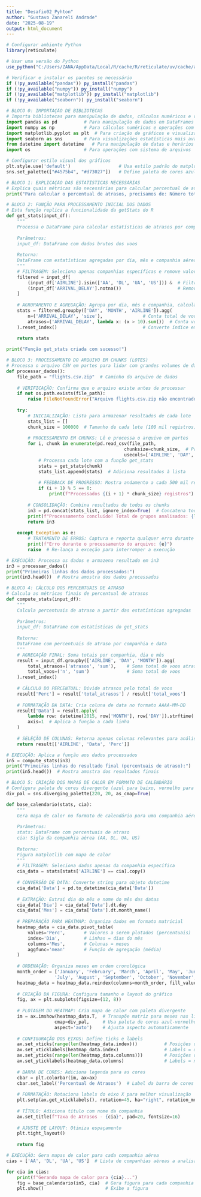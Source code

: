 ---
title: "Desafio02_Pyhton"
author: "Gustavo Zanareli Andrade"
date: "2025-08-19"
output: html_document
---

```{r, include=FALSE}
# Configurar ambiente Python 
library(reticulate)

# Usar uma versão do Python
use_python("C:/Users/ZANA/AppData/Local/R/cache/R/reticulate/uv/cache/archive-v0/Ut3o2E_Em3ZTZi7i3ldVX/Scripts/python.exe")

# Verificar e instalar os pacotes se necessário
if (!py_available("pandas")) py_install("pandas")
if (!py_available("numpy")) py_install("numpy")
if (!py_available("matplotlib")) py_install("matplotlib") 
if (!py_available("seaborn")) py_install("seaborn")
```

```{python, include=FALSE}
# BLOCO 0: IMPORTAÇÃO DE BIBLIOTECAS
# Importa bibliotecas para manipulação de dados, cálculos numéricos e visualização
import pandas as pd          # Para manipulação de dados em DataFrames
import numpy as np           # Para cálculos numéricos e operações com arrays
import matplotlib.pyplot as plt  # Para criação de gráficos e visualizações
import seaborn as sns        # Para visualizações estatísticas mais avançadas
from datetime import datetime   # Para manipulação de datas e horários
import os                    # Para operações com sistema de arquivos

# Configurar estilo visual dos gráficos
plt.style.use('default')                  # Usa estilo padrão do matplotlib
sns.set_palette(["#4575b4", "#d73027"])   # Define paleta de cores azul e vermelho
```

```{python}
# BLOCO 1: EXPLICAÇÃO DAS ESTATÍSTICAS NECESSÁRIAS
# Explica quais métricas são necessárias para calcular percentual de atrasos
print("Para calcular o percentual de atrasos, precisamos de: Número total de voos (n) e o número de voos com atraso > 10 minutos (atrasos)")

# BLOCO 2: FUNÇÃO PARA PROCESSAMENTO INICIAL DOS DADOS
# Esta função replica a funcionalidade da getStats do R
def get_stats(input_df):
    """
    Processa o DataFrame para calcular estatísticas de atrasos por companhia aérea
    
    Parâmetros:
    input_df: DataFrame com dados brutos dos voos
    
    Retorna:
    DataFrame com estatísticas agregadas por dia, mês e companhia aérea
    """
    # FILTRAGEM: Seleciona apenas companhias específicas e remove valores missing
    filtered = input_df[
        (input_df['AIRLINE'].isin(['AA', 'DL', 'UA', 'US'])) &  # Filtra companhias AA, DL, UA, US
        (input_df['ARRIVAL_DELAY'].notna())                     # Remove registros com atraso missing
    ]
    
    # AGRUPAMENTO E AGREGAÇÃO: Agrupa por dia, mês e companhia, calcula estatísticas
    stats = filtered.groupby(['DAY', 'MONTH', 'AIRLINE']).agg(
        n=('ARRIVAL_DELAY', 'size'),               # Conta total de voos por grupo
        atrasos=('ARRIVAL_DELAY', lambda x: (x > 10).sum())  # Conta voos com atraso > 10min
    ).reset_index()                                # Converte índice em colunas normais
    
    return stats

print("Função get_stats criada com sucesso!")

# BLOCO 3: PROCESSAMENTO DO ARQUIVO EM CHUNKS (LOTES)
# Processa o arquivo CSV em partes para lidar com grandes volumes de dados
def processar_dados():
    file_path = "flights.csv.zip"  # Caminho do arquivo de dados
    
    # VERIFICAÇÃO: Confirma que o arquivo existe antes de processar
    if not os.path.exists(file_path):
        raise FileNotFoundError("Arquivo flights.csv.zip não encontrado!")
    
    try:
        # INICIALIZAÇÃO: Lista para armazenar resultados de cada lote
        stats_list = []
        chunk_size = 100000  # Tamanho de cada lote (100 mil registros)
        
        # PROCESSAMENTO EM CHUNKS: Lê e processa o arquivo em partes
        for i, chunk in enumerate(pd.read_csv(file_path, 
                                            chunksize=chunk_size,  # Processa em lotes
                                            usecols=['AIRLINE', 'DAY', 'MONTH', 'ARRIVAL_DELAY'])):  # Lê apenas colunas necessárias
            # Processa cada lote com a função get_stats
            stats = get_stats(chunk)
            stats_list.append(stats)  # Adiciona resultados à lista
            
            # FEEDBACK DE PROGRESSO: Mostra andamento a cada 500 mil registros
            if (i + 1) % 5 == 0:
                print(f"Processados {(i + 1) * chunk_size} registros")
        
        # CONSOLIDAÇÃO: Combina resultados de todos os chunks
        in3 = pd.concat(stats_list, ignore_index=True)  # Concatena todos os DataFrames
        print(f"Processamento concluído! Total de grupos analisados: {len(in3)}")
        return in3
        
    except Exception as e:
        # TRATAMENTO DE ERROS: Captura e reporta qualquer erro durante o processamento
        print(f"Erro durante o processamento do arquivo: {e}")
        raise  # Re-lança a exceção para interromper a execução

# EXECUÇÃO: Processa os dados e armazena resultado em in3
in3 = processar_dados()
print("Primeiras linhas dos dados processados:")
print(in3.head())  # Mostra amostra dos dados processados

# BLOCO 4: CÁLCULO DOS PERCENTUAIS DE ATRASO
# Calcula as métricas finais de percentual de atrasos
def compute_stats(input_df):
    """
    Calcula percentuais de atraso a partir das estatísticas agregadas
    
    Parâmetros:
    input_df: DataFrame com estatísticas do get_stats
    
    Retorna:
    DataFrame com percentuais de atraso por companhia e data
    """
    # AGREGAÇÃO FINAL: Soma totais por companhia, dia e mês
    result = input_df.groupby(['AIRLINE', 'DAY', 'MONTH']).agg(
        total_atrasos=('atrasos', 'sum'),    # Soma total de voos atrasados
        total_voos=('n', 'sum')              # Soma total de voos
    ).reset_index()
    
    # CÁLCULO DO PERCENTUAL: Divide atrasos pelo total de voos
    result['Perc'] = result['total_atrasos'] / result['total_voos']
    
    # FORMATAÇÃO DA DATA: Cria coluna de data no formato AAAA-MM-DD
    result['Data'] = result.apply(
        lambda row: datetime(2015, row['MONTH'], row['DAY']).strftime('%Y-%m-%d'), 
        axis=1  # Aplica a função a cada linha
    )
    
    # SELEÇÃO DE COLUNAS: Retorna apenas colunas relevantes para análise final
    return result[['AIRLINE', 'Data', 'Perc']]

# EXECUÇÃO: Aplica a função aos dados processados
in5 = compute_stats(in3)
print("Primeiras linhas do resultado final (percentuais de atraso):")
print(in5.head())  # Mostra amostra dos resultados finais

# BLOCO 5: CRIAÇÃO DOS MAPAS DE CALOR EM FORMATO DE CALENDÁRIO
# Configura paleta de cores divergente (azul para baixo, vermelho para alto)
div_pal = sns.diverging_palette(220, 20, as_cmap=True)

def base_calendario(stats, cia):
    """
    Gera mapa de calor no formato de calendário para uma companhia aérea
    
    Parâmetros:
    stats: DataFrame com percentuais de atraso
    cia: Sigla da companhia aérea (AA, DL, UA, US)
    
    Retorna:
    Figura matplotlib com mapa de calor
    """
    # FILTRAGEM: Seleciona dados apenas da companhia específica
    cia_data = stats[stats['AIRLINE'] == cia].copy()
    
    # CONVERSÃO DE DATA: Converte string para objeto datetime
    cia_data['Data'] = pd.to_datetime(cia_data['Data'])
    
    # EXTRAÇÃO: Extrai dia do mês e nome do mês das datas
    cia_data['Dia'] = cia_data['Data'].dt.day
    cia_data['Mes'] = cia_data['Data'].dt.month_name()
    
    # PREPARAÇÃO PARA HEATMAP: Organiza dados em formato matricial
    heatmap_data = cia_data.pivot_table(
        values='Perc',       # Valores a serem plotados (percentuais)
        index='Dia',         # Linhas = dias do mês
        columns='Mes',       # Colunas = meses
        aggfunc='mean'       # Função de agregação (média)
    )
    
    # ORDENAÇÃO: Organiza meses em ordem cronológica
    month_order = ['January', 'February', 'March', 'April', 'May', 'June',
                  'July', 'August', 'September', 'October', 'November', 'December']
    heatmap_data = heatmap_data.reindex(columns=month_order, fill_value=0)
    
    # CRIAÇÃO DA FIGURA: Configura tamanho e layout do gráfico
    fig, ax = plt.subplots(figsize=(12, 8))
    
    # PLOTAGEM DO HEATMAP: Cria mapa de calor com paleta divergente
    im = ax.imshow(heatmap_data.T,  # Transpõe matriz para meses nas linhas
                  cmap=div_pal,     # Usa paleta de cores azul-vermelho
                  aspect='auto')    # Ajusta aspecto automaticamente
    
    # CONFIGURAÇÃO DOS EIXOS: Define ticks e labels
    ax.set_xticks(range(len(heatmap_data.index)))          # Posições dos ticks no eixo X
    ax.set_xticklabels(heatmap_data.index)                 # Labels = dias do mês
    ax.set_yticks(range(len(heatmap_data.columns)))        # Posições dos ticks no eixo Y
    ax.set_yticklabels(heatmap_data.columns)               # Labels = nomes dos meses
    
    # BARRA DE CORES: Adiciona legenda para as cores
    cbar = plt.colorbar(im, ax=ax)
    cbar.set_label('Percentual de Atrasos')  # Label da barra de cores
    
    # FORMATAÇÃO: Rotaciona labels do eixo X para melhor visualização
    plt.setp(ax.get_xticklabels(), rotation=45, ha="right", rotation_mode="anchor")
    
    # TÍTULO: Adiciona título com nome da companhia
    ax.set_title(f"Taxa de Atrasos - {cia}", pad=20, fontsize=16)
    
    # AJUSTE DE LAYOUT: Otimiza espaçamento
    plt.tight_layout()
    
    return fig

# EXECUÇÃO: Gera mapas de calor para cada companhia aérea
cias = ['AA', 'DL', 'UA', 'US']  # Lista de companhias aéreas a analisar

for cia in cias:
    print(f"Gerando mapa de calor para {cia}...")
    fig = base_calendario(in5, cia)  # Gera figura para cada companhia
    plt.show()                       # Exibe a figura
```